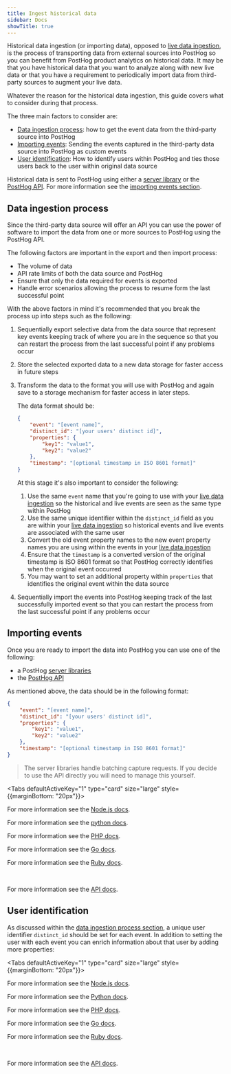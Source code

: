 ```yaml
---
title: Ingest historical data
sidebar: Docs
showTitle: true
---
```



Historical data ingestion (or importing data), opposed to [live data ingestion](/docs/integrate/ingest-live-data), is the process of transporting data from external sources into PostHog so you can benefit from PostHog product analytics on historical data. It may be that you have historical data that you want to analyze along with new live data or that you have a requirement to periodically import data from third-party sources to augment your live data.

Whatever the reason for the historical data ingestion, this guide covers what to consider during that process.

The three main factors to consider are:

- [Data ingestion process](#data-ingestion-process): how to get the event data from the third-party source into PostHog
- [Importing events](#importing-events): Sending the events captured in the third-party data source into PostHog as custom events
- [User identification](#user-identification): How to identify users within PostHog and ties those users back to the user within original data source

Historical data is sent to PostHog using either a [server library](/docs/integrate/overview#server-libraries) or the [PostHog API](/docs/api/overview). For more information see the [importing events section](#importing-events).

## Data ingestion process

Since the third-party data source will offer an API you can use the power of software to import the data from one or more sources to PostHog using the PostHog API.

The following factors are important in the export and then import process:

- The volume of data
- API rate limits of both the data source and PostHog
- Ensure that only the data required for events is exported
- Handle error scenarios allowing the process to resume form the last successful point

With the above factors in mind it's recommended that you break the process up into steps such as the following:

1. Sequentially export selective data from the data source that represent key events keeping track of where you are in the sequence so that you can restart the process from the last successful point if any problems occur
2. Store the selected exported data to a new data storage for faster access in future steps
3. Transform the data to the format you will use with PostHog and again save to a storage mechanism for faster access in later steps.

    The data format should be:
    ```json
    {
        "event": "[event name]",
        "distinct_id": "[your users' distinct id]",
        "properties": {
            "key1": "value1",
            "key2": "value2"
        },
        "timestamp": "[optional timestamp in ISO 8601 format]"
    }
    ```

    At this stage it's also important to consider the following:
    
    1. Use the same `event` name that you're going to use with your [live data ingestion](/docs/integrate/ingest-live-data) so the historical and live events are seen as the same type within PostHog
    1. Use the same unique identifier within the `distinct_id` field as you are within your [live data ingestion](/docs/integrate/ingest-live-data) so historical events and live events are associated with the same user
    1. Convert the old event property names to the new event property names you are using within the events in your [live data ingestion](/docs/integrate/ingest-live-data)
    1. Ensure that the `timestamp` is a converted version of the original timestamp is ISO 8601 format so that PostHog correctly identifies when the original event occurred
    1. You may want to set an additional property within `properties` that identifies the original event within the data source

4. Sequentially import the events into PostHog keeping track of the last successfully imported event so that you can restart the process from the last successful point if any problems occur

## Importing events

Once you are ready to import the data into PostHog you can use one of the following:

- a PostHog [server libraries](/docs/integrate/overview#server-libraries)
- the [PostHog API](/docs/api/overview)

As mentioned above, the data should be in the following format:

```json
{
    "event": "[event name]",
    "distinct_id": "[your users' distinct id]",
    "properties": {
        "key1": "value1",
        "key2": "value2"
    },
    "timestamp": "[optional timestamp in ISO 8601 format]"
}
```


> The server libraries handle batching capture requests. If you decide to use the API directly you will need to manage this yourself.

<Tabs defaultActiveKey="1" type="card" size="large" style={{marginBottom: "20px"}}>
  <TabPane tab="Node.js" key="1">
    <NodeCapture />
    <p>For more information see the <a href="/docs/integrate/server/node">Node.js docs</a>.</p>
  </TabPane>
  <TabPane tab="Python" key="2">
    <PythonCapture />
    <p>For more information see the <a href="/docs/integrate/server/python">python docs</a>.</p>
  </TabPane>
  <TabPane tab="PHP" key="3">
    <PHPCapture />
    <p>For more information see the <a href="/docs/integrate/server/php">PHP docs</a>.</p>
  </TabPane>
  <TabPane tab="Go" key="4">
    <GoCapture />
    <p>For more information see the <a href="/docs/integrate/server/go">Go docs</a>.</p>
  </TabPane>
  <TabPane tab="Ruby" key="5">
    <RubyCapture />
    <p>For more information see the <a href="/docs/integrate/server/ruby">Ruby docs</a>.</p>
  </TabPane>    
  <TabPane tab="cURL" key="6">
    <CURLCapture />
    <p>For more information see the <a href="/docs/api">API docs</a>.</p>
  </TabPane>
</Tabs>

## User identification

As discussed within the [data ingestion process section](#data-ingestion-process), a unique user identifier `distinct_id` should be set for each event. In addition to setting the user with each event you can enrich information about that user by adding more properties:


<Tabs defaultActiveKey="1" type="card" size="large" style={{marginBottom: "20px"}}>
  <TabPane tab="Node.js" key="1">
    <NodeIdentify />
    <p>For more information see the <a href="/docs/integrate/server/node">Node.js docs</a>.</p>
  </TabPane>
  <TabPane tab="Python" key="2">
    <PythonIdentify />
    <p>For more information see the <a href="/docs/integrate/server/python">Python docs</a>.</p>
  </TabPane>
  <TabPane tab="PHP" key="3">
    <PHPIdentify />
    <p>For more information see the <a href="/docs/integrate/server/php">PHP docs</a>.</p>
  </TabPane>
  <TabPane tab="Go" key="4">
    <GoIdentify />
    <p>For more information see the <a href="/docs/integrate/server/go">Go docs</a>.</p>
  </TabPane>
  <TabPane tab="Ruby" key="5">
    <RubyIdentify />
    <p>For more information see the <a href="/docs/integrate/server/ruby">Ruby docs</a>.</p>
  </TabPane>    
  <TabPane tab="cURL" key="6">
    <CURLIdentify />
    <p>For more information see the <a href="/docs/api">API docs</a>.</p>
  </TabPane>
</Tabs>